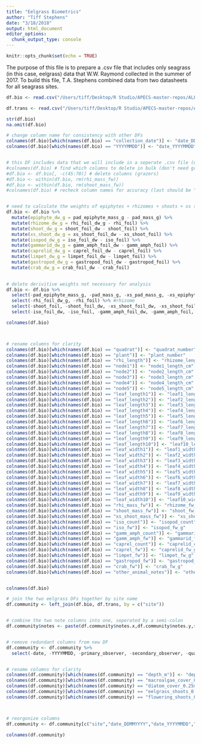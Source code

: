 ```yaml
---
title: "Eelgrass Biometrics"
author: "Tiff Stephens"
date: "3/18/2018"
output: html_document
editor_options: 
  chunk_output_type: console
---
```


```r
knitr::opts_chunk$set(echo = TRUE)
```

The purpose of this file is to prepare a .csv file that includes only seagrass (in this case, eelgrass) data that W.W. Raymond collected in the summer of 2017. To build this file, T.A. Stephens combined data from two datasheets for all seagrass sites. 

```r
df.bio <- read.csv("/Users/tiff/Desktop/R Studio/APECS-master-repos/ALL_DATA/seagrass_biometrics_CLEAN.csv", stringsAsFactors = FALSE, header = TRUE)

df.trans <- read.csv("/Users/tiff/Desktop/R Studio/APECS-master-repos/ALL_DATA/seagrass_transect_2017_RAW.csv", stringsAsFactors = FALSE, header = TRUE)
```



```r
str(df.bio)
na.omit(df.bio)

# change column name for consistency with other DFs
colnames(df.bio)[which(names(df.bio) == "collection_date")] <- "date_DDMMYYYY"
colnames(df.bio)[which(names(df.bio) == "YYYYMMDD")] <- "date_YYYYMMDD"


# this DF includes data that we will include in a seperate .csv file (e.g. grazers), so we will remove them from this one for archiving since we want only seagrass. I will also delete the "notes" column because all notes pertain to only the grazers. 
#colnames(df.bio) # find which columns to delete in bulk (don't need grazers)
#df.bio <- df.bio[, -c(45:70)] # delete columns (grazers)
#df.bio <- within(df.bio, rm(rhi_mass_fw))
#df.bio <- within(df.bio, rm(shoot_mass_fw))
#colnames(df.bio) # recheck column names for accuracy (last should be "shoot_foil_dw")


# need to calculate the weights of epiphytes + rhizomes + shoots + xs shoots + isopods + gammarid amphipods + caprelids + limpets + gastropods + crab
df.bio <- df.bio %>% 
  mutate(epiphyte_dw_g = pad_epiphyte_mass_g - pad_mass_g) %>%
  mutate(rhizome_dw_g = rhi_foil_dw_g - rhi_foil) %>%
  mutate(shoot_dw_g = shoot_foil_dw - shoot_foil) %>%
  mutate(xs_shoot_dw_g = xs_shoot_foil_dw - xs_shoot_foil) %>%
  mutate(isopod_dw_g = iso_foil_dw - iso_foil) %>%
  mutate(gammarid_dw_g = gamm_amph_foil_dw - gamm_amph_foil) %>%
  mutate(caprelid_dw_g = caprel_foil_dw - caprel_foil) %>%
  mutate(limpet_dw_g = limpet_foil_dw - limpet_foil) %>%
  mutate(gastropod_dw_g = gastropod_foil_dw - gastropod_foil) %>%
  mutate(crab_dw_g = crab_foil_dw - crab_foil)
  

# delete derivitive weights not necessary for analysis
df.bio <- df.bio %>% 
  select(-pad_epiphyte_mass_g, -pad_mass_g, -xs_pad_mass_g, -xs_epiphyte_pad_mass_g) %>% #epiphyte
  select(-rhi_foil_dw_g, -rhi_foil) %>% #rhizome
  select(-shoot_foil, -shoot_foil_dw, -xs_shoot_foil_dw, -xs_shoot_foil) %>% #eelgrass
  select(-iso_foil_dw, -iso_foil, -gamm_amph_foil_dw, -gamm_amph_foil, -caprel_foil_dw, -caprel_foil, -limpet_foil_dw, -limpet_foil, -gastropod_foil_dw, -gastropod_foil, -crab_foil_dw, -crab_foil) #invertebrates

colnames(df.bio)



# rename columns for clarity
colnames(df.bio)[which(names(df.bio) == "quadrat")] <- "quadrat_number"
colnames(df.bio)[which(names(df.bio) == "plant")] <- "plant_number"
colnames(df.bio)[which(names(df.bio) == "rhi_length")] <- "rhizome_length_cm"
colnames(df.bio)[which(names(df.bio) == "node1")] <- "node1_length_cm"
colnames(df.bio)[which(names(df.bio) == "node2")] <- "node2_length_cm"
colnames(df.bio)[which(names(df.bio) == "node3")] <- "node3_length_cm"
colnames(df.bio)[which(names(df.bio) == "node4")] <- "node4_length_cm"
colnames(df.bio)[which(names(df.bio) == "node5")] <- "node5_length_cm"
colnames(df.bio)[which(names(df.bio) == "leaf_length1")] <- "leaf1_length_cm"
colnames(df.bio)[which(names(df.bio) == "leaf_length2")] <- "leaf2_length_cm"
colnames(df.bio)[which(names(df.bio) == "leaf_length3")] <- "leaf3_length_cm"
colnames(df.bio)[which(names(df.bio) == "leaf_length4")] <- "leaf4_length_cm"
colnames(df.bio)[which(names(df.bio) == "leaf_length5")] <- "leaf5_length_cm"
colnames(df.bio)[which(names(df.bio) == "leaf_length6")] <- "leaf6_length_cm"
colnames(df.bio)[which(names(df.bio) == "leaf_length7")] <- "leaf7_length_cm"
colnames(df.bio)[which(names(df.bio) == "leaf_length8")] <- "leaf8_length_cm"
colnames(df.bio)[which(names(df.bio) == "leaf_length9")] <- "leaf9_length_cm"
colnames(df.bio)[which(names(df.bio) == "leaf_length10")] <- "leaf10_length_cm"
colnames(df.bio)[which(names(df.bio) == "leaf_width1")] <- "leaf1_width_cm"
colnames(df.bio)[which(names(df.bio) == "leaf_width2")] <- "leaf2_width_cm"
colnames(df.bio)[which(names(df.bio) == "leaf_width3")] <- "leaf3_width_cm"
colnames(df.bio)[which(names(df.bio) == "leaf_width4")] <- "leaf4_width_cm"
colnames(df.bio)[which(names(df.bio) == "leaf_width5")] <- "leaf5_width_cm"
colnames(df.bio)[which(names(df.bio) == "leaf_width6")] <- "leaf6_width_cm"
colnames(df.bio)[which(names(df.bio) == "leaf_width7")] <- "leaf7_width_cm"
colnames(df.bio)[which(names(df.bio) == "leaf_width8")] <- "leaf8_width_cm"
colnames(df.bio)[which(names(df.bio) == "leaf_width9")] <- "leaf9_width_cm"
colnames(df.bio)[which(names(df.bio) == "leaf_width10")] <- "leaf10_width_cm"
colnames(df.bio)[which(names(df.bio) == "rhi_mass_fw")] <- "rhizome_fw_g"
colnames(df.bio)[which(names(df.bio) == "shoot_mass_fw")] <- "shoot_fw_g"
colnames(df.bio)[which(names(df.bio) == "xs_shoot_mass_fw")] <- "xs_shoot_fw_g"
colnames(df.bio)[which(names(df.bio) == "iso_count")] <- "isopod_count"
colnames(df.bio)[which(names(df.bio) == "iso_fw")] <- "isopod_fw_g"
colnames(df.bio)[which(names(df.bio) == "gamm_amph_count")] <- "gammarid_count"
colnames(df.bio)[which(names(df.bio) == "gamm_amph_fw")] <- "gammarid_fw_g"
colnames(df.bio)[which(names(df.bio) == "caprel_count")] <- "caprelid_count"
colnames(df.bio)[which(names(df.bio) == "caprel_fw")] <- "caprelid_fw_g"
colnames(df.bio)[which(names(df.bio) == "limpet_fw")] <- "limpet_fw_g"
colnames(df.bio)[which(names(df.bio) == "gastropod_fw")] <- "gastropod_fw_g"
colnames(df.bio)[which(names(df.bio) == "crab_fw")] <- "crab_fw_g"
colnames(df.bio)[which(names(df.bio) == "other_animal_notes")] <- "other_epifauna"


colnames(df.bio)
```


```r
# join the two eelgrass DFs together by site name
df.community <- left_join(df.bio, df.trans, by = c("site"))


# combine the two note columns into one, seperated by a semi-colon
df.community$notes <- paste(df.community$notes.x,df.community$notes.y,sep="; ")


# remove redundant columns from new DF
df.community <- df.community %>% 
  select(-date, -YYYYMMDD, -primary_observer, -secondary_observer, -quadrat, -notes.x, -notes.y)


# rename columns for clarity
colnames(df.community)[which(names(df.community) == "depth_m")] <- "depth_MLLW_m"
colnames(df.community)[which(names(df.community) == "macroalgae_cover_0.25msq")] <- "macroalgae_percover_0.25msq"
colnames(df.community)[which(names(df.community) == "diatom_cover_0.25msq")] <- "epiphyte_percover_0.25msq"
colnames(df.community)[which(names(df.community) == "eelgrass_shoots_0.25msq")] <- "eelgrass_shoots_0.25msq"
colnames(df.community)[which(names(df.community) == "flowering_shoots_0.25msq")] <- "flowering_shoots_0.25msq"



# reorgonize columns
df.community <- df.community[c("site","date_DDMMYYYY","date_YYYYMMDD","start_time","end_time","depth_MLLW_m","quadrat_number","plant_number","eelgrass_shoots_0.25msq","flowering_shoots_0.25msq","epiphyte_percover_0.25msq","macroalgae_percover_0.25msq","epiphyte_dw_g","shoot_fw_g","shoot_dw_g","xs_shoot_fw_g","xs_shoot_dw_g","rhizome_fw_g","rhizome_dw_g","leaf1_length_cm","leaf2_length_cm","leaf3_length_cm","leaf4_length_cm","leaf5_length_cm","leaf6_length_cm","leaf7_length_cm","leaf8_length_cm","leaf9_length_cm","leaf10_length_cm","leaf1_width_cm","leaf2_width_cm","leaf3_width_cm","leaf4_width_cm","leaf5_width_cm","leaf6_width_cm","leaf7_width_cm","leaf8_width_cm","leaf9_width_cm","leaf10_width_cm","rhizome_length_cm","node1_length_cm","node2_length_cm","node3_length_cm","node4_length_cm","node5_length_cm","isopod_count","isopod_fw_g","isopod_dw_g","gammarid_count","gammarid_fw_g","gammarid_dw_g","caprelid_count","caprelid_fw_g","caprelid_dw_g","limpet_count","limpet_fw_g","limpet_dw_g","gastropod_count","gastropod_fw_g","gastropod_dw_g","crab_count","crab_fw_g","crab_dw_g","polychaete_count","other_epifauna","notes")]

colnames(df.community)
```




